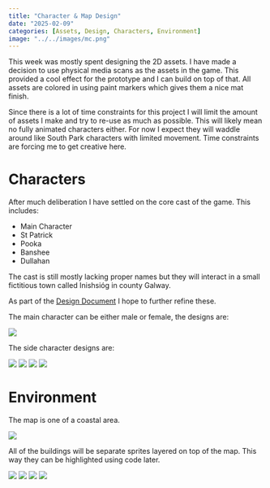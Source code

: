 ```yaml
---
title: "Character & Map Design"
date: "2025-02-09"
categories: [Assets, Design, Characters, Environment]
image: "../../images/mc.png"
---
```


This week was mostly spent designing the 2D assets. I have made a decision to use physical media scans as the assets in the game. This provided a cool effect for the prototype and I can build on top of that. All assets are colored in using paint markers which gives them a nice mat finish.

Since there is a lot of time constraints for this project I will limit the amount of assets I make and try to re-use as much as possible. This will likely mean no fully animated characters either. For now I expect they will waddle around like South Park characters with limited movement. Time constraints are forcing me to get creative here.

# Characters

After much deliberation I have settled on the core cast of the game. This includes:

- Main Character
- St Patrick
- Pooka
- Banshee
- Dullahan

The cast is still mostly lacking proper names but they will interact in a small fictitious town called Inishsióg in county Galway.

As part of the [Design Document](/design.html) I hope to further refine these.

The main character can be either male or female, the designs are:

![](../../images/mc.png)

The side character designs are:

![](../../images/paddy.png)
![](../../images/bans.png)
![](../../images/pooka.png)
![](../../images/dul.png)

# Environment

The map is one of a coastal area.

![](./map.png)

All of the buildings will be separate sprites layered on top of the map. This way they can be highlighted using code later.

![](./gym.png)
![](./pub.png)
![](./sentra.png)
![](./supperwacks.png)